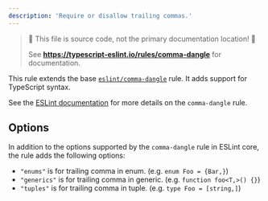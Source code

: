 ---
description: 'Require or disallow trailing commas.'
---


> 🛑 This file is source code, not the primary documentation location! 🛑
>
> See **https://typescript-eslint.io/rules/comma-dangle** for documentation.

This rule extends the base [`eslint/comma-dangle`](https://eslint.org/docs/rules/comma-dangle) rule.
It adds support for TypeScript syntax.

See the [ESLint documentation](https://eslint.org/docs/rules/comma-dangle) for more details on the `comma-dangle` rule.

## Options

In addition to the options supported by the `comma-dangle` rule in ESLint core, the rule adds the following options:

- `"enums"` is for trailing comma in enum. (e.g. `enum Foo = {Bar,}`)
- `"generics"` is for trailing comma in generic. (e.g. `function foo<T,>() {}`)
- `"tuples"` is for trailing comma in tuple. (e.g. `type Foo = [string,]`)
